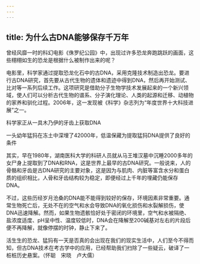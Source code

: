 ```yaml
---
---
---
```

title: 为什么古DNA能够保存千万年
---




曾经风靡一时的科幻电影《侏罗纪公园》中，出现过许多恐龙奔跑跳跃的画面，这些栩栩如生的恐龙是根据什么被制作出来的呢？

电影里，科学家通过提取恐龙化石中的古DNA，采用克隆技术制造出恐龙。要进行古DNA研究，首先要从古代生物的遗体和遗迹中得到DNA，然后再开始测试、比对等一系列后续工作。这项研究是借助分子生物学技术发展起来的一个新兴领域，使人们可以分析古代生物的谱系、分子演化理论、人类的起源和迁移、动植物的家养和驯化过程。2006年，这一发现被《科学》杂志列为“年度世界十大科技进展”之一。

科学家正从一具木乃伊的牙齿上获取DNA



一头幼年猛犸在冻土中深埋了42000年，低温保藏为提取猛犸DNA提供了良好的条件



其实，早在1980年，湖南医科大学的科研人员就从马王堆汉墓中沉睡2000多年的女尸身上提取到了DNA和RNA，这是世界上最早的古DNA研究。一般说来，人的骨骼和牙齿是古DNA研究的主要对象，这是因为与肌肉、内脏等富含水分和蛋白质的组织相比，人骨和牙齿结构较为稳定，即便经过上千年的埋藏仍能保存DNA。

不过，这些历经岁月沧桑的DNA能不能得到较好的保存，环境因素非常重要。通常生物死亡后，无处不在的空气和水会导致DNA的氧化损伤和水裂解损伤，使DNA迅速降解。然而，如果生物遗骸恰好处于密闭的环境里，空气和水被隔绝、盐浓度适度、pH呈中性、温度较低时，DNA会在降解至200碱基对左右的片段后便不再降解，就像停摆的时钟，静止下来了。

活生生的恐龙、猛犸有一天是否真的会出现在我们的现实生活中，人们至今不得而知，但古DNA技术在考古学中的应用，已经帮助我们扫除了一些疑云，破译了一桩桩历史悬案。（怀聪　宋晓　卢大儒）